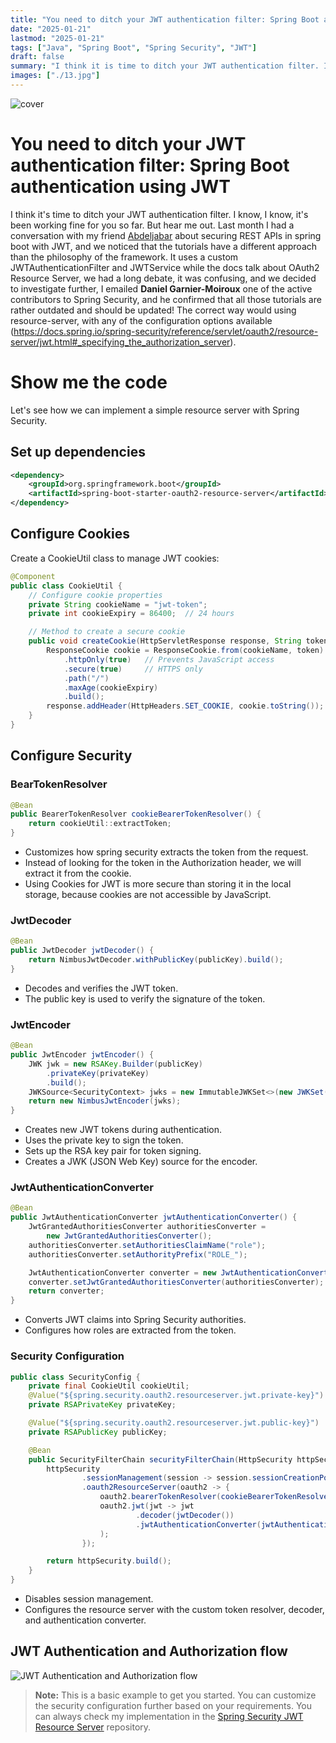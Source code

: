 ```yaml
---
title: "You need to ditch your JWT authentication filter: Spring Boot authentication using JWT"
date: "2025-01-21"
lastmod: "2025-01-21"
tags: ["Java", "Spring Boot", "Spring Security", "JWT"]
draft: false
summary: "I think it is time to ditch your JWT authentication filter. I know, I know, it has been working fine for you so far. But hear me out. Last month I had a conversation with my colleague Abdel about securing REST APIs in spring boot with JWT, and we noticed that the tutorials have a different approach than the philosophy of the framework..."
images: ["./13.jpg"]
---
```


![cover](./13.jpg)

# You need to ditch your JWT authentication filter: Spring Boot authentication using JWT

I think it's time to ditch your JWT authentication filter. I know, I know, it's been working fine for you so far. But hear me out. Last month I had a conversation with my friend [Abdeljabar](https://www.linkedin.com/in/abdeljabar-aitayoub) about securing REST APIs in spring boot with JWT, and we noticed that the tutorials have a different approach than the philosophy of the framework. It uses a custom JWTAuthenticationFilter and JWTService while the docs talk about OAuth2 Resource Server, we had a long debate, it was confusing, and we decided to investigate further, I emailed **Daniel Garnier-Moiroux** one of the active contributors to Spring Security, and he confirmed that all those tutorials are rather outdated and should be updated! The correct way would using resource-server, with any of the configuration options available (https://docs.spring.io/spring-security/reference/servlet/oauth2/resource-server/jwt.html#_specifying_the_authorization_server).

# Show me the code

Let's see how we can implement a simple resource server with Spring Security.

## Set up dependencies

```xml
<dependency>
    <groupId>org.springframework.boot</groupId>
    <artifactId>spring-boot-starter-oauth2-resource-server</artifactId>
</dependency>
```

## Configure Cookies

Create a CookieUtil class to manage JWT cookies:

```java
@Component
public class CookieUtil {
    // Configure cookie properties
    private String cookieName = "jwt-token";
    private int cookieExpiry = 86400;  // 24 hours

    // Method to create a secure cookie
    public void createCookie(HttpServletResponse response, String token) {
        ResponseCookie cookie = ResponseCookie.from(cookieName, token)
            .httpOnly(true)   // Prevents JavaScript access
            .secure(true)     // HTTPS only
            .path("/")
            .maxAge(cookieExpiry)
            .build();
        response.addHeader(HttpHeaders.SET_COOKIE, cookie.toString());
    }
}
```

## Configure Security

### BearTokenResolver

```java
@Bean
public BearerTokenResolver cookieBearerTokenResolver() {
    return cookieUtil::extractToken;
}
```

- Customizes how spring security extracts the token from the request.
- Instead of looking for the token in the Authorization header, we will extract it from the cookie.
- Using Cookies for JWT is more secure than storing it in the local storage, because cookies are not accessible by JavaScript.

### JwtDecoder

```java
@Bean
public JwtDecoder jwtDecoder() {
    return NimbusJwtDecoder.withPublicKey(publicKey).build();
}
```

- Decodes and verifies the JWT token.
- The public key is used to verify the signature of the token.

### JwtEncoder

```java
@Bean
public JwtEncoder jwtEncoder() {
    JWK jwk = new RSAKey.Builder(publicKey)
        .privateKey(privateKey)
        .build();
    JWKSource<SecurityContext> jwks = new ImmutableJWKSet<>(new JWKSet(jwk));
    return new NimbusJwtEncoder(jwks);
}
```

- Creates new JWT tokens during authentication.
- Uses the private key to sign the token.
- Sets up the RSA key pair for token signing.
- Creates a JWK (JSON Web Key) source for the encoder.

### JwtAuthenticationConverter

```java
@Bean
public JwtAuthenticationConverter jwtAuthenticationConverter() {
    JwtGrantedAuthoritiesConverter authoritiesConverter =
        new JwtGrantedAuthoritiesConverter();
    authoritiesConverter.setAuthoritiesClaimName("role");
    authoritiesConverter.setAuthorityPrefix("ROLE_");

    JwtAuthenticationConverter converter = new JwtAuthenticationConverter();
    converter.setJwtGrantedAuthoritiesConverter(authoritiesConverter);
    return converter;
}
```

- Converts JWT claims into Spring Security authorities.
- Configures how roles are extracted from the token.

### Security Configuration

```java
public class SecurityConfig {
    private final CookieUtil cookieUtil;
    @Value("${spring.security.oauth2.resourceserver.jwt.private-key}")
    private RSAPrivateKey privateKey;

    @Value("${spring.security.oauth2.resourceserver.jwt.public-key}")
    private RSAPublicKey publicKey;

    @Bean
    public SecurityFilterChain securityFilterChain(HttpSecurity httpSecurity) throws Exception {
        httpSecurity
                .sessionManagement(session -> session.sessionCreationPolicy(STATELESS))
                .oauth2ResourceServer(oauth2 -> {
                    oauth2.bearerTokenResolver(cookieBearerTokenResolver());
                    oauth2.jwt(jwt -> jwt
                            .decoder(jwtDecoder())
                            .jwtAuthenticationConverter(jwtAuthenticationConverter())
                    );
                });

        return httpSecurity.build();
    }
}
```

- Disables session management.
- Configures the resource server with the custom token resolver, decoder, and authentication converter.

## JWT Authentication and Authorization flow

![JWT Authentication and Authorization flow](./security-flow-diagram.png)

> **Note:** This is a basic example to get you started. You can customize the security configuration further based on your requirements.
> You can always check my implementation in the [Spring Security JWT Resource Server](https://github.com/HMZElidrissi/spring-security-jwt-boilerplate) repository.
